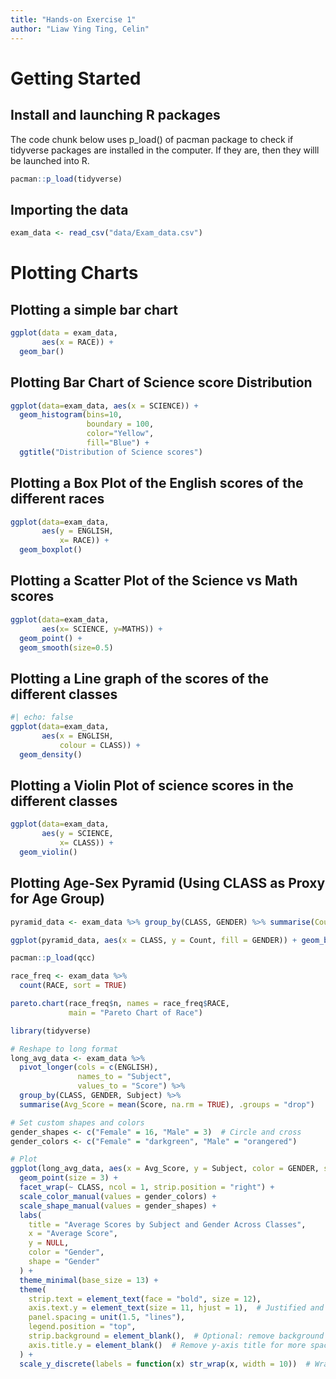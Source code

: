 ```yaml
---
title: "Hands-on Exercise 1"
author: "Liaw Ying Ting, Celin"
---
```


# Getting Started

## Install and launching R packages

The code chunk below uses p_load() of pacman package to check if tidyverse packages are installed in the computer. If they are, then they willl be launched into R.

```r
pacman::p_load(tidyverse)
```

## Importing the data

```r
exam_data <- read_csv("data/Exam_data.csv")
```

# Plotting Charts

## Plotting a simple bar chart

```r
ggplot(data = exam_data,
       aes(x = RACE)) +
  geom_bar()
```

## Plotting Bar Chart of Science score Distribution

```r
ggplot(data=exam_data, aes(x = SCIENCE)) +
  geom_histogram(bins=10, 
                 boundary = 100,
                 color="Yellow", 
                 fill="Blue") +
  ggtitle("Distribution of Science scores")
```

## Plotting a Box Plot of the English scores of the different races

```r
ggplot(data=exam_data, 
       aes(y = ENGLISH, 
           x= RACE)) +
  geom_boxplot()                     
```

## Plotting a Scatter Plot of the Science vs Math scores

```R
ggplot(data=exam_data, 
       aes(x= SCIENCE, y=MATHS)) +
  geom_point() +
  geom_smooth(size=0.5)
```

## Plotting a Line graph of the scores of the different classes

```R
#| echo: false
ggplot(data=exam_data, 
       aes(x = ENGLISH, 
           colour = CLASS)) +
  geom_density()
```

## Plotting a Violin Plot of science scores in the different classes

```R
ggplot(data=exam_data, 
       aes(y = SCIENCE, 
           x= CLASS)) +
  geom_violin()
```

## Plotting Age-Sex Pyramid (Using CLASS as Proxy for Age Group)

```R
pyramid_data <- exam_data %>% group_by(CLASS, GENDER) %>% summarise(Count = n(), .groups = "drop") %>% mutate(Count = ifelse(GENDER == "Male", -Count, Count))

ggplot(pyramid_data, aes(x = CLASS, y = Count, fill = GENDER)) + geom_bar(stat = "identity") + coord_flip() + labs(title = "Class-Gender Pyramid", x = "Class", y = "Number of Students") + theme_minimal()
```

```R
pacman::p_load(qcc)

race_freq <- exam_data %>%
  count(RACE, sort = TRUE)

pareto.chart(race_freq$n, names = race_freq$RACE,
             main = "Pareto Chart of Race")

```

```R

library(tidyverse)

# Reshape to long format
long_avg_data <- exam_data %>%
  pivot_longer(cols = c(ENGLISH), 
               names_to = "Subject", 
               values_to = "Score") %>%
  group_by(CLASS, GENDER, Subject) %>%
  summarise(Avg_Score = mean(Score, na.rm = TRUE), .groups = "drop")

# Set custom shapes and colors
gender_shapes <- c("Female" = 16, "Male" = 3)  # Circle and cross
gender_colors <- c("Female" = "darkgreen", "Male" = "orangered")

# Plot
ggplot(long_avg_data, aes(x = Avg_Score, y = Subject, color = GENDER, shape = GENDER)) +
  geom_point(size = 3) +
  facet_wrap(~ CLASS, ncol = 1, strip.position = "right") +
  scale_color_manual(values = gender_colors) +
  scale_shape_manual(values = gender_shapes) +
  labs(
    title = "Average Scores by Subject and Gender Across Classes",
    x = "Average Score",
    y = NULL,
    color = "Gender",
    shape = "Gender"
  ) +
  theme_minimal(base_size = 13) +
  theme(
    strip.text = element_text(face = "bold", size = 12),
    axis.text.y = element_text(size = 11, hjust = 1),  # Justified and consistent label styling
    panel.spacing = unit(1.5, "lines"),
    legend.position = "top",
    strip.background = element_blank(),  # Optional: remove background for facet labels
    axis.title.y = element_blank()  # Remove y-axis title for more space
  ) +
  scale_y_discrete(labels = function(x) str_wrap(x, width = 10))  # Wrap y-axis labels





```
